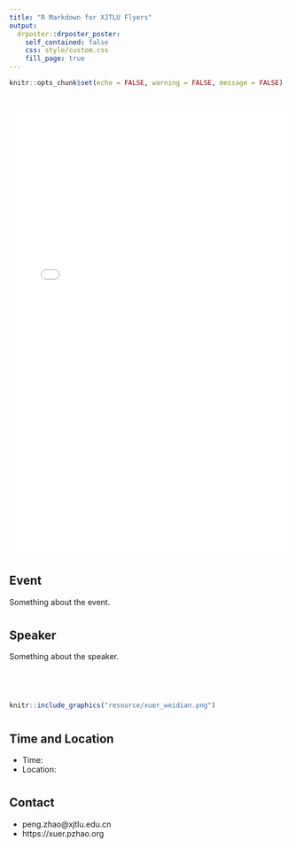 ```yaml
---
title: "R Markdown for XJTLU Flyers"
output:
  drposter::drposter_poster:
    self_contained: false
    css: style/custom.css
    fill_page: true
---
```


```r
knitr::opts_chunk$set(echo = FALSE, warning = FALSE, message = FALSE) 
```

# {.col-1}

<iframe seamless src="resource/nw.html" width="100%" height="800" frameborder="0"></iframe>


# {.col-1}

## Event

Something about the event.

# {.col-32}

## Speaker

Something about the speaker.

# {.col-3}

　
　
```r
knitr::include_graphics("resource/xuer_weidian.png")
```

# {.col-2}

## Time and Location

- Time:
- Location:


# {.col-2}

## Contact {style="--header-color:#000544; --other-color-for-h2-gradient:#CD63C3;"}

- peng.zhao@xjtlu.edu.cn
- https://xuer.pzhao.org
